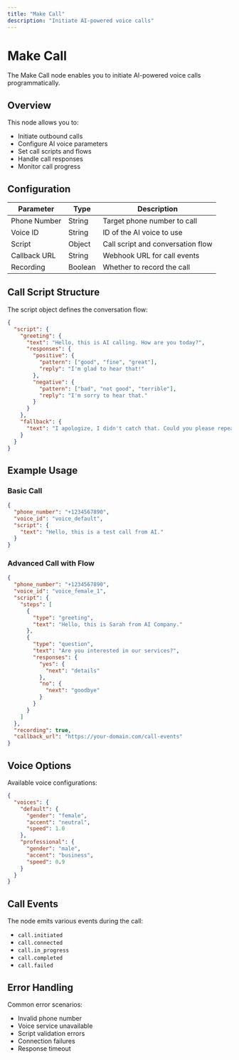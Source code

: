 ```yaml
---
title: "Make Call"
description: "Initiate AI-powered voice calls"
---
```


# Make Call

The Make Call node enables you to initiate AI-powered voice calls programmatically.

## Overview

This node allows you to:

- Initiate outbound calls
- Configure AI voice parameters
- Set call scripts and flows
- Handle call responses
- Monitor call progress

## Configuration

| Parameter    | Type    | Description                       |
| ------------ | ------- | --------------------------------- |
| Phone Number | String  | Target phone number to call       |
| Voice ID     | String  | ID of the AI voice to use         |
| Script       | Object  | Call script and conversation flow |
| Callback URL | String  | Webhook URL for call events       |
| Recording    | Boolean | Whether to record the call        |

## Call Script Structure

The script object defines the conversation flow:

```json
{
  "script": {
    "greeting": {
      "text": "Hello, this is AI calling. How are you today?",
      "responses": {
        "positive": {
          "pattern": ["good", "fine", "great"],
          "reply": "I'm glad to hear that!"
        },
        "negative": {
          "pattern": ["bad", "not good", "terrible"],
          "reply": "I'm sorry to hear that."
        }
      }
    },
    "fallback": {
      "text": "I apologize, I didn't catch that. Could you please repeat?"
    }
  }
}
```

## Example Usage

### Basic Call

```json
{
  "phone_number": "+1234567890",
  "voice_id": "voice_default",
  "script": {
    "text": "Hello, this is a test call from AI."
  }
}
```

### Advanced Call with Flow

```json
{
  "phone_number": "+1234567890",
  "voice_id": "voice_female_1",
  "script": {
    "steps": [
      {
        "type": "greeting",
        "text": "Hello, this is Sarah from AI Company."
      },
      {
        "type": "question",
        "text": "Are you interested in our services?",
        "responses": {
          "yes": {
            "next": "details"
          },
          "no": {
            "next": "goodbye"
          }
        }
      }
    ]
  },
  "recording": true,
  "callback_url": "https://your-domain.com/call-events"
}
```

## Voice Options

Available voice configurations:

```json
{
  "voices": {
    "default": {
      "gender": "female",
      "accent": "neutral",
      "speed": 1.0
    },
    "professional": {
      "gender": "male",
      "accent": "business",
      "speed": 0.9
    }
  }
}
```

## Call Events

The node emits various events during the call:

- `call.initiated`
- `call.connected`
- `call.in_progress`
- `call.completed`
- `call.failed`

## Error Handling

Common error scenarios:

- Invalid phone number
- Voice service unavailable
- Script validation errors
- Connection failures
- Response timeout
